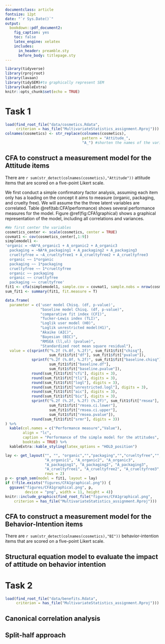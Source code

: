 ```yaml
---
documentclass: article
fontsize: 12pt
date: "`r Sys.Date()`"
output: 
  bookdown::pdf_document2: 
    fig_caption: yes
    toc: false
    latex_engine: xelatex
    includes:
      in_header: preamble.sty
      before_body: titlepage.sty
---
```


```r
library(tidyverse)
library(rprojroot)
library(lavaan)
library(tidySEM)#to graphically represent SEM
library(kableExtra)
knitr::opts_chunk$set(echo = TRUE)
```

# Task 1

```r
load(find_root_file("data/cosmetics.Rdata", 
     criterion = has_file("MultivariateStatistics_assignment.Rproj")))
colnames(cosmetics) <- str_replace(colnames(cosmetics), 
                                   pattern = "Attitude_", 
                                   "A_") #shorten the names of the variables
```

## CFA to construct a measurement model for the Attitude items
There are `r sum(str_detect(colnames(cosmetics),"Attitude"))` attitude items that are scored on a five-point Likert scale.

We first conduct a simple confirmatory factor analysis, assuming each item only has a loading on the concept it aims to measure (organic, packaging, and cruelty free). We will assume the the three latent variables are correlated. Table \@ref(tab:CFA1performance) shows several performance measures for the model. Figure \@ref(fig:CFA1graphical) shows a graphical representation of the model, including all correlations and variances.

```r
#We first center the variables
cosmetics_center <- scale(cosmetics, center = TRUE)
covmat1 <- cov(cosmetics_center[,1:9])
simplemodel1 <- 
'organic = ~NA*A_organic1 + A_organic2 + A_organic3
  packaging = ~NA*A_packaging1 + A_packaging2 + A_packaging3
  crueltyfree = ~A_crueltyfree1 + A_crueltyfree2 + A_crueltyfree3
  organic ~~ 1*organic
  packaging ~~ 1*packaging
  crueltyfree ~~ 1*crueltyfree
  organic ~~ packaging
  organic ~~ crueltyfree
  packaging ~~ crueltyfree'
fit1 <- cfa(simplemodel1, sample.cov = covmat1, sample.nobs = nrow(cosmetics))
sum_fit1 <- summary(fit1, fit.measure = T)
```

```r
data.frame(
  parameter = c('user model Chisq. (df, p-value)',
                "baseline model Chisq. (df, p-value)",
                "comparative fit index (CFI)",
                "Tucker-Lewis index (TLI)",
                "Loglik user model (H0)",
                "Loglik unrestricted model(H1)",
                "Akaike (AIC)",
                "Bayesian (BIC)",
                "RMSEA (ll,ul) (pvalue)",
                "Standardized root mean square residual"),
  value = c(sprintf("%.2f (%.0f, %.2f)", sum_fit1$fit["chisq"],
                    sum_fit1$fit["df"], sum_fit1$fit["pvalue"]),
            sprintf("%.2f (%.0f, %.2f)", sum_fit1$fit["baseline.chisq"],
                    sum_fit1$fit["baseline.df"], 
                    sum_fit1$fit["baseline.pvalue"]),
            round(sum_fit1$fit["cfi"], digits = 3),
            round(sum_fit1$fit["tli"], digits = 3),
            round(sum_fit1$fit["logl"], digits = 3),
            round(sum_fit1$fit["unrestricted.logl"], digits = 3),
            round(sum_fit1$fit["aic"], digits = 3),
            round(sum_fit1$fit["bic"], digits = 3),
            sprintf("%.2f (%.2f, %.2f) (%.2f)", sum_fit1$fit["rmsea"],
                    sum_fit1$fit["rmsea.ci.lower"], 
                    sum_fit1$fit["rmsea.ci.upper"], 
                    sum_fit1$fit["rmsea.pvalue"]),
            round(sum_fit1$fit["srmr"], digits = 3))
) %>%
  kable(col.names = c("Performance measure","Value"),
        align = "lc",
        caption = "Performance of the simple model for the attitudes",
        booktabs = TRUE) %>%
  kableExtra::kable_styling(latex_options = "HOLD_position")

```


```r
lay <- get_layout("", "", "organic","","packaging","","crueltyfree","", "",
                  "A_organic1", "A_organic2", "A_organic3", 
                  "A_packaging1", "A_packaging2", "A_packaging3", 
                  "A_crueltyfree1", "A_crueltyfree2", "A_crueltyfree3", 
                  rows = 2)
p <- graph_sem(model = fit1, layout = lay)
if (!file.exists("figures/CFA1graphical.png")) {
  ggsave("figures/CFA1graphical.png", p, 
         device = "png", width = 11, height = 4)}
knitr::include_graphics(find_root_file("figures/CFA1graphical.png", 
    criterion = has_file("MultivariateStatistics_assignment.Rproj")))
```

## CFA to construct a measurement model for the Behavior-Intention items
There are `r sum(str_detect(colnames(cosmetics),"BI"))` behavior-intention items that are scored on a five-point Likert scale. 

## Structural equation model to evaluate the impact of attitude on behavior intention

# Task 2

```r
load(find_root_file("data/benefits.Rdata", 
     criterion = has_file("MultivariateStatistics_assignment.Rproj")))
```

## Canonical correlation analysis


## Split-half approach
